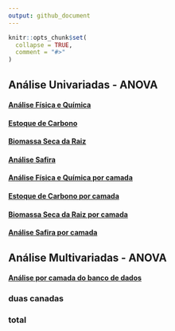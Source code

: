 ```yaml
---
output: github_document
---
```


<!-- README.md is generated from README.Rmd. Please edit that file -->

```r
knitr::opts_chunk$set(
  collapse = TRUE,
  comment = "#>"
)
```
## Análise Univariadas - ANOVA

#### [Análise Física e Química](https://arpanosso.github.io/Chris_Zigomar/Docs/anova-fq.html)

#### [Estoque de Carbono](https://arpanosso.github.io/Chris_Zigomar/Docs/anova-estC.html)

#### [Biomassa Seca da Raiz](https://arpanosso.github.io/Chris_Zigomar/Docs/anova-bsr.html)

#### [Análise Safira](https://arpanosso.github.io/Chris_Zigomar/Docs/anova-safira.html)

#### [Análise Física e Química por camada](https://arpanosso.github.io/Chris_Zigomar/Docs/anova-fqpc.html)

#### [Estoque de Carbono por camada ](https://arpanosso.github.io/Chris_Zigomar/Docs/anova-estCpc.html)

#### [Biomassa Seca da Raiz por camada](https://arpanosso.github.io/Chris_Zigomar/Docs/anova-bsrpc.html)

#### [Análise Safira por camada ](https://arpanosso.github.io/Chris_Zigomar/Docs/anova-safirapc.html)

## Análise Multivariadas - ANOVA

#### [Análise por camada do banco de dados ](https://arpanosso.github.io/Chris_Zigomar/Docs/multivariada.html)


### duas canadas

### total
